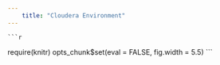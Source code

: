 ```yaml
---
	title: "Cloudera Environment"
---
```

	
	```r
require(knitr)
opts_chunk$set(eval = FALSE, fig.width = 5.5)
```

